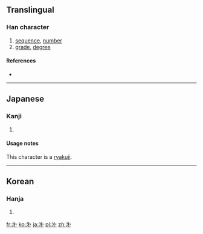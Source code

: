 ==Translingual==

===Han character===
{{Han char|rn=6|rad=亅|as=03|sn=4|four=|canj=INNH}}

# [[sequence]], [[number]]
# [[grade]], [[degree]]

====References====
* {{Han ref|kx=0085.191|dkj=|dj=|hdz=|uh=3427|ud=13351|bh=|bd=}}

----

==Japanese==

===Kanji===
{{ja-kanji|grade=uc|rs=亅03}}

# {{alternative form of|第|lang=ja}}

====Usage notes====
This character is a [[略字|ryakuji]].

----

==Korean==

===Hanja===
{{ko-hanja|hangeul=제|rv=je|mr=che|y=ce|eumhun=차례|ehrv=charye|ehmr=ch'arye|ehy=chalye}}

# {{defn|lang=ko|sort=亅03}}

[[fr:㐧]]
[[ko:㐧]]
[[ja:㐧]]
[[pl:㐧]]
[[zh:㐧]]